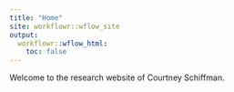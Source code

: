 ```yaml
---
title: "Home"
site: workflowr::wflow_site
output:
  workflowr::wflow_html:
    toc: false
---
```


Welcome to the research website of Courtney Schiffman.
